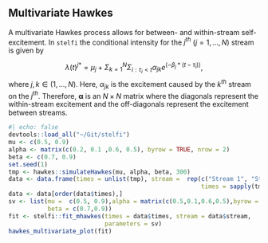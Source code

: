 ## Multivariate Hawkes

A multivariate Hawkes process allows for between- and within-stream self-excitement. In `stelfi` the conditional intensity for the $j^{th}$ ($j = 1, ..., N$) stream is given by

 $$\lambda(t)^{j*} = \mu_j + \Sigma_{k = 1}^N\Sigma_{i:\tau_i<t} \alpha_{jk} e^{(-\beta_j * (t-\tau_i))},$$ 
where $j, k  \in (1, ..., N)$. Here, $\alpha_{jk}$ is the excitement caused by the $k^{th}$ stream on the $j^{th}$. Therefore, $\boldsymbol{\alpha}$ is an $N \times N$ matrix where the diagonals represent the within-stream excitement and the off-diagonals represent the excitement between streams.


 
```r
#| echo: false
devtools::load_all("~/Git/stelfi")
mu <- c(0.5, 0.9)
alpha <- matrix(c(0.2, 0.1 ,0.6, 0.5), byrow = TRUE, nrow = 2)
beta <- c(0.7, 0.9)
set.seed(1)
tmp <- hawkes::simulateHawkes(mu, alpha, beta, 300)
data <- data.frame(times = unlist(tmp), stream =  rep(c("Stream 1", "Stream 2"),
                                                      times = sapply(tmp, length)))
data <- data[order(data$times),]
sv <- list(mu =  c(0.5, 0.9),alpha = matrix(c(0.5,0.1,0.6,0.5),byrow = TRUE,nrow = 2),
           beta = c(0.7,0.9))
fit <- stelfi::fit_mhawkes(times = data$times, stream = data$stream,
                           parameters = sv)
hawkes_multivariate_plot(fit)
```
